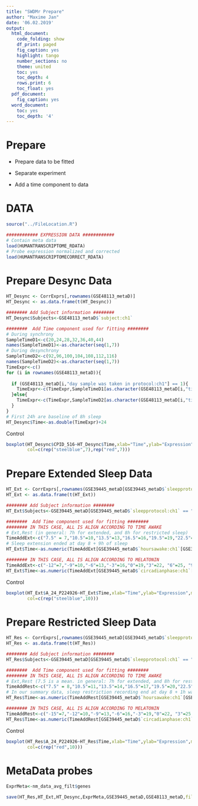 ---
title: "SWDMr Prepare"
author: "Maxime Jan"
date: '06.02.2019'
output:
  html_document:
    code_folding: show
    df_print: paged
    fig_caption: yes
    highlight: tango
    number_sections: no
    theme: united
    toc: yes
    toc_depth: 4
    rows.print: 6
    toc_float: yes
  pdf_document:
    fig_caption: yes
  word_document:
    toc: yes
    toc_depth: '4'
---

# Prepare

- Prepare data to be fitted

- Separate experiment

- Add a time component to data

# DATA

```{r}
source("../FileLocation.R")

############ EXPRESSION DATA ############ 
# Contain meta data
load(HUMANTRANSCRIPTOME_RDATA)
# Probe expression normalized and corrected
load(HUMANTRANSCRIPTOMECORRECT_RDATA)
```

# Prepare Desync Data

```{r}
HT_Desync <- CorrExprs[,rownames(GSE48113_metaD)]
HT_Desync <- as.data.frame(t(HT_Desync))

######## Add Subject information ######## 
HT_Desync$Subjects<-GSE48113_metaD$`subject:ch1`

########  Add Time component used for fitting ######## 
# During synchrony
SampleTimeD1<-c(20,24,28,32,36,40,44)
names(SampleTimeD1)<-as.character(seq(1,7))
# During desynchrony
SampleTimeD2<-c(92,96,100,104,108,112,116)
names(SampleTimeD2)<-as.character(seq(1,7))
TimeExpr<-c()
for (i in rownames(GSE48113_metaD)){
  
  if (GSE48113_metaD[i,"day sample was taken in protocol:ch1"] == 1){
    TimeExpr<-c(TimeExpr,SampleTimeD1[as.character(GSE48113_metaD[i,"time point:ch1"])])
  }else{
    TimeExpr<-c(TimeExpr,SampleTimeD2[as.character(GSE48113_metaD[i,"time point:ch1"])])
  }
}
# First 24h are baseline of 8h sleep
HT_Desync$Time<-as.double(TimeExpr)+24
```

Control

```{r ControlDesync}
boxplot(HT_Desync$CPID_516~HT_Desync$Time,xlab="Time",ylab="Expression",main="CPID_516 (ARNTL)",
        col=c(rep("steelblue",7),rep("red",7)))
```

# Prepare Extended Sleep Data

```{r}
HT_Ext <- CorrExprs[,rownames(GSE39445_metaD[GSE39445_metaD$`sleepprotocol:ch1` == "Sleep Extension",])]
HT_Ext <- as.data.frame(t(HT_Ext))

######## Add Subject information ######## 
HT_Ext$Subjects<-GSE39445_metaD[GSE39445_metaD$`sleepprotocol:ch1` == "Sleep Extension","subject:ch1"]

########  Add Time component used for fitting ######## 
######## IN THIS CASE, ALL IS ALIGN ACCORDING TO TIME AWAKE
# Ext,Rest (in general: 7h for extended, and 8h for restricted sleep)
TimeAddExt<-c("7.5" = 7,"10.5"=10,"13.5"=13,"16.5"=16,"19.5"=19,"22.5"=22, "25.5"=25, "28.5"=28, "31.5"=31, "34.5"=34)
# Sleep extension ended at day 8 + 9h of sleep
HT_Ext$Time<-as.numeric(TimeAddExt[GSE39445_metaD$`hoursawake:ch1`[GSE39445_metaD$`sleepprotocol:ch1` == "Sleep Extension"]]+192+9)

######## IN THIS CASE, ALL IS ALIGN ACCORDING TO MELATONIN
TimeAddExt<-c("-12"=7,"-9"=10,"-6"=13,"-3"=16,"0"=19,"3"=22, "6"=25, "9"=28, "12"=31,"15"=34)
HT_Ext$Time<-as.numeric(TimeAddExt[GSE39445_metaD$`circadianphase:ch1`[GSE39445_metaD$`sleepprotocol:ch1` == "Sleep Extension"]]+192+9)
```

Control

```{r ControlExtended}
boxplot(HT_Ext$A_24_P224926~HT_Ext$Time,xlab="Time",ylab="Expression",main="A_24_P224926 (MFNG)",
        col=c(rep("steelblue",10)))
```


# Prepare Restricted Sleep Data

```{r}
HT_Res <- CorrExprs[,rownames(GSE39445_metaD[GSE39445_metaD$`sleepprotocol:ch1` == "Sleep Restriction",])]
HT_Res <- as.data.frame(t(HT_Res))

######## Add Subject information ######## 
HT_Res$Subjects<-GSE39445_metaD[GSE39445_metaD$`sleepprotocol:ch1` == "Sleep Restriction","subject:ch1"]

########  Add Time component used for fitting ######## 
######## IN THIS CASE, ALL IS ALIGN ACCORDING TO TIME AWAKE
# Ext,Rest (7.5 is a mean. in general: 7h for extended, and 8h for restricted sleep)
TimeAddRest<-c("7.5" = 8,"10.5"=11,"13.5"=14,"16.5"=17,"19.5"=20,"22.5"=23, "25.5"=26, "28.5"=29, "31.5"=32, "34.5"=35)
# In our summary data, sleep restriction recording end at day 8 + 1h wake + 6h sleep -> Time: 199
HT_Res$Time<-as.numeric(TimeAddRest[GSE39445_metaD$`hoursawake:ch1`[GSE39445_metaD$`sleepprotocol:ch1` == "Sleep Restriction"]]+192+1+6)

######## IN THIS CASE, ALL IS ALIGN ACCORDING TO MELATONIN
TimeAddRest<-c("-15"=7,"-12"=10,"-9"=13,"-6"=16,"-3"=19,"0"=22, "3"=25, "6"=28, "9"=31, "12"=34,"15"=37)
HT_Res$Time<-as.numeric(TimeAddRest[GSE39445_metaD$`circadianphase:ch1`[GSE39445_metaD$`sleepprotocol:ch1` == "Sleep Restriction"]]+192+1+6)
```

Control

```{r ControlRestricted}
boxplot(HT_Res$A_24_P224926~HT_Res$Time,xlab="Time",ylab="Expression",main="A_24_P224926 (MFNG)",
        col=c(rep("red",10)))
```

# MetaData probes

```{r}
ExprMeta<-nm_data_avg_filt$genes
```


```{r}
save(HT_Res,HT_Ext,HT_Desync,ExprMeta,GSE39445_metaD,GSE48113_metaD,file=HUMANTRANSCRIPTOMESWDMR_RDATA)
```

